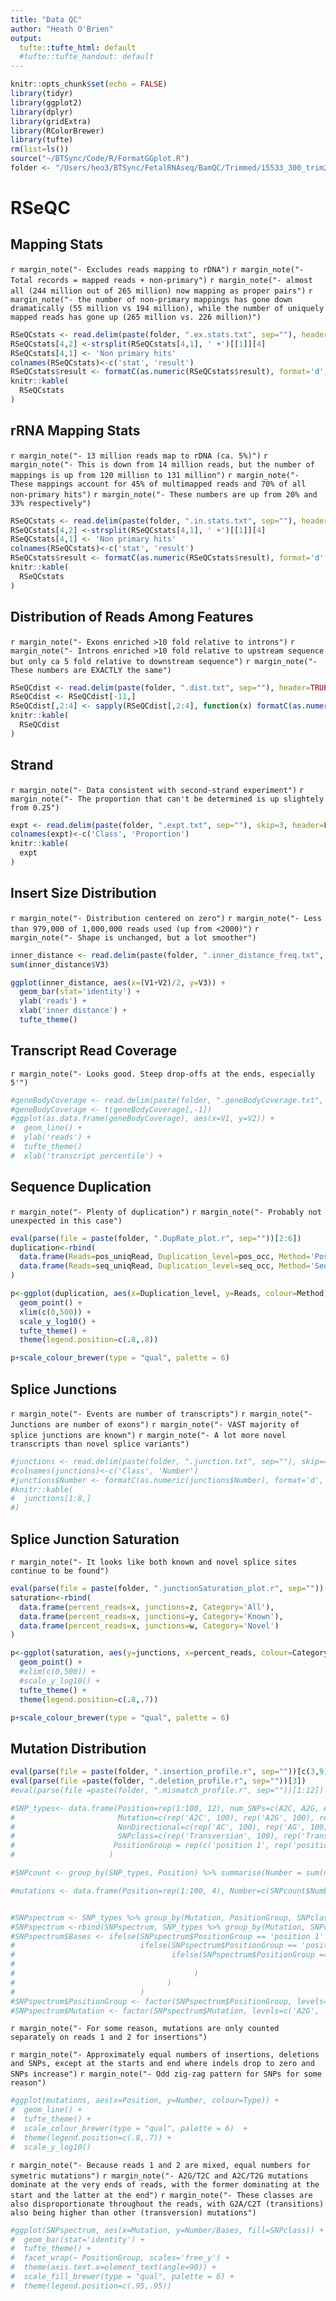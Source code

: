```yaml
---
title: "Data QC"
author: "Heath O'Brien"
output:
  tufte::tufte_html: default
  #tufte::tufte_handout: default
---
```

<!-- see http://rstudio.github.io/tufte/ for info about tufte -->
```r
knitr::opts_chunk$set(echo = FALSE)
library(tidyr)
library(ggplot2)
library(dplyr)
library(gridExtra)
library(RColorBrewer)
library(tufte)
rm(list=ls())
source("~/BTSync/Code/R/FormatGGplot.R")
folder <- "/Users/heo3/BTSync/FetalRNAseq/BamQC/Trimmed/15533_300_trim2"
```

# RSeQC
## Mapping Stats
`r margin_note("- Excludes reads mapping to rDNA")`
`r margin_note("- Total records = mapped reads + non-primary")`
`r margin_note("- almost all (244 million out of 265 million) now mapping as proper pairs")`
`r margin_note("- the number of non-primary mappings has gone down dramatically (55 million vs 194 million), while the number of uniquely mapped reads has gone up (265 million vs. 226 million)")`

``` r
RSeQCstats <- read.delim(paste(folder, ".ex.stats.txt", sep=""), header=FALSE, stringsAsFactors=FALSE, skip=5, sep=':')
RSeQCstats[4,2] <-strsplit(RSeQCstats[4,1], ' +')[[1]][4]
RSeQCstats[4,1] <- 'Non primary hits'
colnames(RSeQCstats)<-c('stat', 'result')
RSeQCstats$result <- formatC(as.numeric(RSeQCstats$result), format='d', big.mark=',')
knitr::kable(
  RSeQCstats
)
```

## rRNA Mapping Stats

`r margin_note("- 13 million reads map to rDNA (ca. 5%)")`
`r margin_note("- This is down from 14 million reads, but the number of mappings is up from 120 million to 131 million")`
`r margin_note("- These mappings account for 45% of multimapped reads and 70% of all non-primary hits")`
`r margin_note("- These numbers are up from 20% and 33% respectively")`

``` r
RSeQCstats <- read.delim(paste(folder, ".in.stats.txt", sep=""), header=FALSE, stringsAsFactors=FALSE, skip=5, sep=':')
RSeQCstats[4,2] <-strsplit(RSeQCstats[4,1], ' +')[[1]][4]
RSeQCstats[4,1] <- 'Non primary hits'
colnames(RSeQCstats)<-c('stat', 'result')
RSeQCstats$result <- formatC(as.numeric(RSeQCstats$result), format='d', big.mark=',')
knitr::kable(
  RSeQCstats
)
```


## Distribution of Reads Among Features
`r margin_note("- Exons enriched >10 fold relative to introns")`
`r margin_note("- Introns enriched >10 fold relative to upstream sequence but only ca 5 fold relative to downstream sequence")`
`r margin_note("- These numbers are EXACTLY the same")`

``` r
RSeQCdist <- read.delim(paste(folder, ".dist.txt", sep=""), header=TRUE, stringsAsFactors=FALSE, skip=4, sep='')
RSeQCdist <- RSeQCdist[-11,]
RSeQCdist[,2:4] <- sapply(RSeQCdist[,2:4], function(x) formatC(as.numeric(x), format='d', big.mark=','))
knitr::kable(
  RSeQCdist
)
```

## Strand

`r margin_note("- Data consistent with second-strand experiment")`
`r margin_note("- The proportion that can't be determined is up slightely from 0.25")`

```r
expt <- read.delim(paste(folder, ".expt.txt", sep=""), skip=3, header=FALSE, sep=':')
colnames(expt)<-c('Class', 'Proportion')
knitr::kable(
  expt
)
```

## Insert Size Distribution

`r margin_note("- Distribution centered on zero")`
`r margin_note("- Less than 979,000 of 1,000,000 reads used (up from <2000)")`
`r margin_note("- Shape is unchanged, but a lot smoother")`

```r
inner_distance <- read.delim(paste(folder, ".inner_distance_freq.txt", sep=""), header=FALSE)
sum(inner_distance$V3)
```

```r
ggplot(inner_distance, aes(x=(V1+V2)/2, y=V3)) +
  geom_bar(stat='identity') +
  ylab('reads') +
  xlab('inner distance') +
  tufte_theme()

```

## Transcript Read Coverage

`r margin_note("- Looks good. Steep drop-offs at the ends, especially 5'")`

```r
#geneBodyCoverage <- read.delim(paste(folder, ".geneBodyCoverage.txt", sep=""), header=FALSE)
#geneBodyCoverage <- t(geneBodyCoverage[,-1])
#ggplot(as.data.frame(geneBodyCoverage), aes(x=V1, y=V2)) +
#  geom_line() +
#  ylab('reads') +
#  tufte_theme()
#  xlab('transcript percentile') +
```

## Sequence Duplication

`r margin_note("- Plenty of duplication")`
`r margin_note("- Probably not unexpected in this case")`

```r
eval(parse(file = paste(folder, ".DupRate_plot.r", sep=""))[2:6])
duplication<-rbind(
  data.frame(Reads=pos_uniqRead, Duplication_level=pos_occ, Method='Position-based'),
  data.frame(Reads=seq_uniqRead, Duplication_level=seq_occ, Method='Sequence-based')
)
```

```r
p<-ggplot(duplication, aes(x=Duplication_level, y=Reads, colour=Method)) +
  geom_point() +
  xlim(c(0,500)) +
  scale_y_log10() +
  tufte_theme() +
  theme(legend.position=c(.8,.8))

p+scale_colour_brewer(type = "qual", palette = 6)

```

## Splice Junctions

`r margin_note("- Events are number of transcripts")`
`r margin_note("- Junctions are number of exons")`
`r margin_note("- VAST majority of splice junctions are known")`
`r margin_note("- A lot more novel transcripts than novel splice variants")`

```r
#junctions <- read.delim(paste(folder, ".junction.txt", sep=""), skip=4, header=FALSE, sep=':')
#colnames(junctions)<-c('Class', 'Number')
#junctions$Number <- formatC(as.numeric(junctions$Number), format='d', big.mark=',')
#knitr::kable(
#  junctions[1:8,]
#)
```

## Splice Junction Saturation

`r margin_note("- It looks like both known and novel splice sites continue to be found")`

```r
eval(parse(file = paste(folder, ".junctionSaturation_plot.r", sep=""))[2:5])
saturation<-rbind(
  data.frame(percent_reads=x, junctions=z, Category='All'),
  data.frame(percent_reads=x, junctions=y, Category='Known'),
  data.frame(percent_reads=x, junctions=w, Category='Novel')
)
```

```r
p<-ggplot(saturation, aes(y=junctions, x=percent_reads, colour=Category)) +
  geom_point() +
  #xlim(c(0,500)) +
  #scale_y_log10() +
  tufte_theme() +
  theme(legend.position=c(.8,.7))

p+scale_colour_brewer(type = "qual", palette = 6)

```

## Mutation Distribution

```r

eval(parse(file = paste(folder, ".insertion_profile.r", sep=""))[c(3,9)])
eval(parse(file =paste(folder, ".deletion_profile.r", sep=""))[3])
#eval(parse(file =paste(folder, ".mismatch_profile.r", sep=""))[1:12])

#SNP_types<- data.frame(Position=rep(1:100, 12), num_SNPs=c(A2C, A2G, A2T, C2A, C2G, C2T, G2A, G2C, G2T, T2A, T2C, T2G), 
#                       Mutation=c(rep('A2C', 100), rep('A2G', 100), rep('A2T', 100), rep('C2A', 100), rep('C2G', 100), rep('C2T', 100), rep('G2A', 100), rep('G2C', 100), rep('G2T', 100), rep('T2A', 100), rep('T2C', 100), rep('T2G', 100)), 
#                       NonDirectional=c(rep('AC', 100), rep('AG', 100), rep('AT', 100), rep('CA', 100), rep('CG', 100), rep('CT', 100), rep('CT', 100), rep('CG', 100), rep('CA', 100), rep('AT', 100), rep('CT', 100), rep('AC', 100)), 
#                       SNPclass=c(rep('Transversion', 100), rep('Transition', 100), rep('Transversion', 100), rep('Transversion', 100), rep('Transversion', 100), rep('Transition', 100), rep('Transition', 100), rep('Transversion', 100), rep('Transversion', 100), rep('Transversion', 100), rep('Transition', 100), rep('Transversion', 100)),
#                      PositionGroup = rep(c('position 1', rep('positions 2-5', 4), rep('positions 6-95', 90), rep('positions 96-99', 4), 'position 100'), 12) 
#                     )

#SNPcount <- group_by(SNP_types, Position) %>% summarise(Number = sum(num_SNPs)) 

#mutations <- data.frame(Position=rep(1:100, 4), Number=c(SNPcount$Number, r1_insert_count, r2_insert_count, value), Type=factor(c(rep('SNP', 100), rep('Read 1 insertion',100), rep('Read 2 insertion',100), rep('Deletion', 100))))


#SNPspectrum <- SNP_types %>% group_by(Mutation, PositionGroup, SNPclass) %>% summarise(Number=sum(num_SNPs))
#SNPspectrum <-rbind(SNPspectrum, SNP_types %>% group_by(Mutation, SNPclass) %>% summarise(Number=sum(num_SNPs), PositionGroup = 'All'))
#SNPspectrum$Bases <- ifelse(SNPspectrum$PositionGroup == 'position 1' | SNPspectrum$PositionGroup == 'position 100', 1, 
#                            ifelse(SNPspectrum$PositionGroup == 'positions 2-5' | SNPspectrum$PositionGroup == 'positions 96-99', 4,
#                                   ifelse(SNPspectrum$PositionGroup == 'positions 6-95', 90, 100
#                                     
#                                        )
#                                  )
#                            )
#SNPspectrum$PositionGroup <- factor(SNPspectrum$PositionGroup, levels=c('position 1', 'positions 2-5', 'positions 6-95', 'positions 96-99', 'position 100', 'All'))
#SNPspectrum$Mutation <- factor(SNPspectrum$Mutation, levels=c('A2G', 'T2C', 'G2A', 'C2T', 'A2C', 'T2G', 'A2T', 'T2A', 'C2G', 'G2C', 'G2T', 'C2A'))
```


`r margin_note("- For some reason, mutations are only counted separately on reads 1 and 2 for insertions")`

`r margin_note("- Approximately equal numbers of insertions, deletions and SNPs, except at the starts and end where indels drop to zero and SNPs increase")`
`r margin_note("- Odd zig-zag pattern for SNPs for some reason")`


```r
#ggplot(mutations, aes(x=Position, y=Number, colour=Type)) + 
#  geom_line() + 
#  tufte_theme() +
#  scale_colour_brewer(type = "qual", palette = 6)  + 
#  theme(legend.position=c(.8,.7)) + 
#  scale_y_log10()
```

`r margin_note("- Because reads 1 and 2 are mixed, equal numbers for symetric mutations")`
`r margin_note("- A2G/T2C and A2C/T2G mutations dominate at the very ends of reads, with the former dominating at the start and the latter at the end")`
`r margin_note("- These classes are also disproportionate throughout the reads, with G2A/C2T (transitions) also being higher than other (transversion) mutations")`


```r
#ggplot(SNPspectrum, aes(x=Mutation, y=Number/Bases, fill=SNPclass)) + 
#  geom_bar(stat='identity') + 
#  tufte_theme() + 
#  facet_wrap(~ PositionGroup, scales='free_y') + 
#  theme(axis.text.x=element_text(angle=90)) + 
#  scale_fill_brewer(type = "qual", palette = 6) + 
#  theme(legend.position=c(.95,.95))
```
